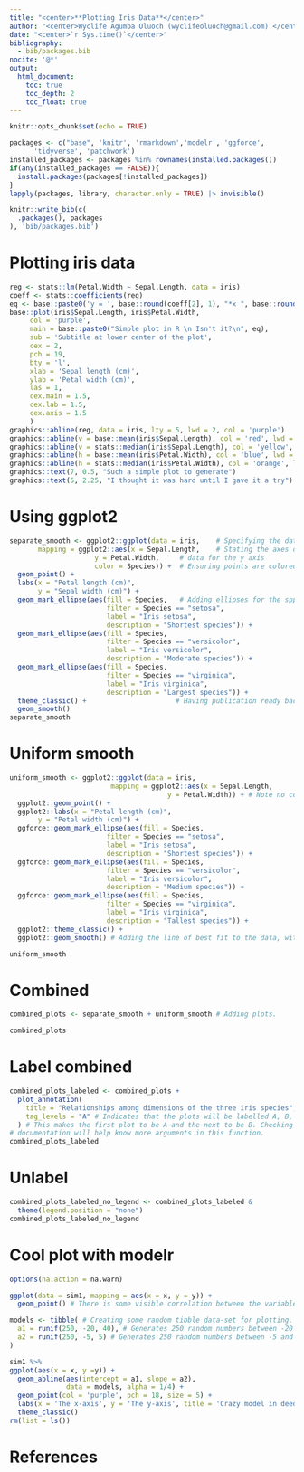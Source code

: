 ```yaml
---
title: "<center>**Plotting Iris Data**</center>"
author: "<center>Wyclife Agumba Oluoch (wyclifeoluoch@gmail.com) </center>"
date: "<center>`r Sys.time()`</center>"
bibliography: 
  - bib/packages.bib
nocite: '@*'
output: 
  html_document:
    toc: true
    toc_depth: 2
    toc_float: true
---
```


```r
knitr::opts_chunk$set(echo = TRUE)
```


```r
packages <- c("base", 'knitr', 'rmarkdown','modelr', 'ggforce',
      'tidyverse', 'patchwork')
installed_packages <- packages %in% rownames(installed.packages())
if(any(installed_packages == FALSE)){
  install.packages(packages[!installed_packages])
}
lapply(packages, library, character.only = TRUE) |> invisible()
```

```r
knitr::write_bib(c(
  .packages(), packages
), 'bib/packages.bib')
```

# Plotting iris data

```r
reg <- stats::lm(Petal.Width ~ Sepal.Length, data = iris) 
coeff <- stats::coefficients(reg)
eq <- base::paste0('y = ', base::round(coeff[2], 1), "*x ", base::round(coeff[1], 1))
base::plot(iris$Sepal.Length, iris$Petal.Width, 
     col = 'purple', 
     main = base::paste0("Simple plot in R \n Isn't it?\n", eq),  
     sub = 'Subtitle at lower center of the plot', 
     cex = 2, 
     pch = 19, 
     bty = 'l', 
     xlab = 'Sepal length (cm)', 
     ylab = 'Petal width (cm)', 
     las = 1, 
     cex.main = 1.5, 
     cex.lab = 1.5, 
     cex.axis = 1.5
     )
graphics::abline(reg, data = iris, lty = 5, lwd = 2, col = 'purple')
graphics::abline(v = base::mean(iris$Sepal.Length), col = 'red', lwd = 3, lty = 2)
graphics::abline(v = stats::median(iris$Sepal.Length), col = 'yellow', lwd = 3, lty = 3)
graphics::abline(h = base::mean(iris$Petal.Width), col = 'blue', lwd = 3, lty = 2)
graphics::abline(h = stats::median(iris$Petal.Width), col = 'orange', lwd = 3, lty = 6)
graphics::text(7, 0.5, "Such a simple plot to generate")
graphics::text(5, 2.25, "I thought it was hard until I gave it a try")
```

# Using ggplot2

```r
separate_smooth <- ggplot2::ggplot(data = iris,    # Specifying the data to be plotted.
       mapping = ggplot2::aes(x = Sepal.Length,    # Stating the axes data.
                     y = Petal.Width,     # data for the y axis
                     color = Species)) +  # Ensuring points are colored by spp.
  geom_point() +                          
  labs(x = "Petal length (cm)",           
       y = "Sepal width (cm)") +
  geom_mark_ellipse(aes(fill = Species,   # Adding ellipses for the spps.
                        filter = Species == "setosa",
                        label = "Iris setosa",
                        description = "Shortest species")) +
  geom_mark_ellipse(aes(fill = Species,
                        filter = Species == "versicolor",
                        label = "Iris versicolor",
                        description = "Moderate species")) +
  geom_mark_ellipse(aes(fill = Species,
                        filter = Species == "virginica",
                        label = "Iris virginica",
                        description = "Largest species")) +
  theme_classic() +                      # Having publication ready background.
  geom_smooth() 
separate_smooth
```

# Uniform smooth

```r
uniform_smooth <- ggplot2::ggplot(data = iris,
                         mapping = ggplot2::aes(x = Sepal.Length,
                                       y = Petal.Width)) + # Note no color here.
  ggplot2::geom_point() +
  ggplot2::labs(x = "Petal length (cm)",
       y = "Petal width (cm)") +
  ggforce::geom_mark_ellipse(aes(fill = Species,
                        filter = Species == "setosa",
                        label = "Iris setosa",
                        description = "Shortest species")) +
  ggforce::geom_mark_ellipse(aes(fill = Species,
                        filter = Species == "versicolor",
                        label = "Iris versicolor",
                        description = "Medium species")) +
  ggforce::geom_mark_ellipse(aes(fill = Species,
                        filter = Species == "virginica",
                        label = "Iris virginica",
                        description = "Tallest species")) +
  ggplot2::theme_classic() +
  ggplot2::geom_smooth() # Adding the line of best fit to the data, with error margin

uniform_smooth
```

# Combined

```r
combined_plots <- separate_smooth + uniform_smooth # Adding plots.

combined_plots
```


# Label combined

```r
combined_plots_labeled <- combined_plots +
  plot_annotation(
    title = "Relationships among dimensions of the three iris species", # Title of both plots.
    tag_levels = "A" # Indicates that the plots will be labelled A, B, C etc.
  ) # This makes the first plot to be A and the next to be B. Checking on 
# documentation will help know more arguments in this function.
combined_plots_labeled
```

# Unlabel

```r
combined_plots_labeled_no_legend <- combined_plots_labeled &
  theme(legend.position = "none")
combined_plots_labeled_no_legend
```

# Cool plot with modelr

```r
options(na.action = na.warn)

ggplot(data = sim1, mapping = aes(x = x, y = y)) +
  geom_point() # There is some visible correlation between the variables

models <- tibble( # Creating some random tibble data-set for plotting.
  a1 = runif(250, -20, 40), # Generates 250 random numbers between -20 and 40
  a2 = runif(250, -5, 5) # Generates 250 random numbers between -5 and 5
)

sim1 %>% 
ggplot(aes(x = x, y =y)) +
  geom_abline(aes(intercept = a1, slope = a2),
              data = models, alpha = 1/4) +
  geom_point(col = 'purple', pch = 18, size = 5) +
  labs(x = 'The x-axis', y = 'The y-axis', title = 'Crazy model in deed') +
  theme_classic()
rm(list = ls())
```

# References
